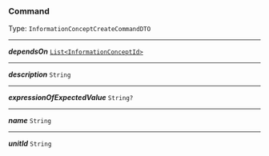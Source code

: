 


### Command

Type: `InformationConceptCreateCommandDTO`

---

***dependsOn*** [`List<InformationConceptId>`](/docs/core-information-concept--page#informationconceptid)

---

***description*** `String`

---

***expressionOfExpectedValue*** `String?`

---

***name*** `String`

---

***unitId*** `String`
